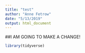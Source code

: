 ```yaml
---
title: "test"
author: "Anne Fetrow"
date: "5/13/2019"
output: html_document
---
```

##I AM GOING TO MAKE A CHANGE!

```r
library(tidyverse)
```

